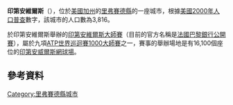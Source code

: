 {{Infobox settlement
|official_name            = 印第安維爾斯
|settlement_type          = [[城市|城市]]
|image_skyline            = Indian Wells CA.JPG
|imagesize                = 275px
|image_caption            = City limit as seen from [[Palm_Desert,_California|Palm Desert, California]]
|image_seal               =
|image_map                = Riverside_County_California_Incorporated_and_Unincorporated_areas_Indian_Wells_Highlighted.svg
|mapsize                  = 250px
|map_caption              = Location in [[Riverside_County,_California|Riverside County]] and the state of [[California|California]]
|image_map1               =
|mapsize1                 =
|map_caption1             =
|subdivision_type         = [[國家|國家]]
|subdivision_name         = {{USA}}
|subdivision_type1        = [[美國行政區劃|洲]]
|subdivision_name1        = {{flag|California}}
|subdivision_type2        = [[加利福尼亞州行政區劃|郡]]
|subdivision_name2        = [[河濱郡_(加利福尼亞州)|河濱郡]]
|government_type          =
|leader_title             =
|leader_name              =
|established_date         =

<!-- Area------------------>
|area_magnitude           =
| unit_pref               =US
| area_footnotes          = <ref>[http://www.census.gov/geo/www/gazetteer/files/Gaz_places_national.txt U.S. Census]</ref>
| area_total_sq_mi        = 14.591
| area_land_sq_mi         = 14.321
| area_water_sq_mi        = 0.270
| area_total_km2          = 37.790
| area_land_km2           = 37.091
| area_water_km2          = 0.699
| area_water_percent      = 1.85
| area_note               = 

|elevation_ft             = 89
|elevation_m              = 27
|population_as_of         = 2010
|population_footnotes     =
|population_total         = 4958
|population_metro         =
|population_density_km2   = auto
|population_density_sq_mi = auto
|timezone                 = [[Pacific_Time_Zone|PST]]
|utc_offset               = -8
|coordinates_display      = inline,title
|coordinates_type         = region:US_type:city
|latd = 33 |latm = 42 |lats = 57 |latNS = N
|longd = 116 |longm = 20 |longs = 28 |longEW = W
|timezone_DST             = PDT
|utc_offset_DST           = -7
|postal_code_type         = [[ZIP_code|ZIP code]]
|postal_code              = 92210
|area_code                = [[Area_code_760|760]]
|blank_name               = [[Federal_Information_Processing_Standard|FIPS code]]
|blank_info               = 06-36434
|blank1_name              = [[Geographic_Names_Information_System|GNIS]] feature ID
|blank1_info              = 1660797
|footnotes                =
|website                  = [http://www.cityofindianwells.org/ City of Indian Wells]
}}
'''印第安維爾斯'''（{{lang-en|'''Indian Wells'''}}），位於[[美國|美國]][[加州|加州]]的[[里弗賽德縣_(加利福尼亞州)|里弗賽德縣]]的一座城市，根據[[美國2000年人口普查|美國2000年人口普查]]數字，該城市的人口數為3,816。

於印第安維爾斯舉辦的[[印第安維爾斯大師賽|印第安維爾斯大師賽]]（目前的官方名稱是[[法國巴黎銀行公開賽|法國巴黎銀行公開賽]]），屬於九項[[ATP世界巡迴賽1000大師賽|ATP世界巡迴賽1000大師賽]]之一，賽事的舉辦場地是有16,100個座位的[[印第安威爾斯網球場|印第安威爾斯網球場]]。

==參考資料==
{{reflist}}

{{河濱縣 (加利福尼亞州)}}
{{Coord|33|42|57|N|116|20|28|W|type:city}}

[[Category:里弗賽德縣城市|Category:里弗賽德縣城市]]